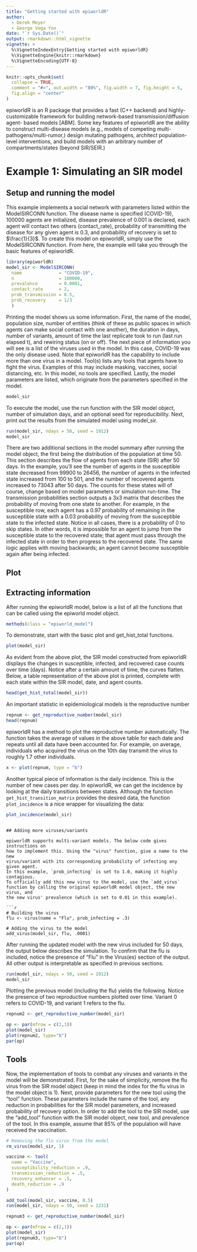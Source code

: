 ```yaml
---
title: "Getting started with epiworldR"
author:
  - Derek Meyer
  - George Vega Yon
date: "`r Sys.Date()`"
output: rmarkdown::html_vignette
vignette: >
  %\VignetteIndexEntry{Getting started with epiworldR}
  %\VignetteEngine{knitr::rmarkdown}
  %\VignetteEncoding{UTF-8}
---
```


```r
knitr::opts_chunk$set(
  collapse = TRUE,
  comment = "#>", out.width = "80%", fig.width = 7, fig.height = 5, 
  fig.align = "center"
)
```



epiworldR is an R package that provides a fast (C++ backend) and highly-
customizable framework for building network-based transmission/diffusion agent-
based models [ABM]. Some key features of epiworldR are the ability to construct 
multi-disease models (e.g., models of competing multi-pathogens/multi-rumor,) 
design mutating pathogens, architect population-level interventions, and build 
models with an arbitrary number of compartments/states (beyond SIR/SEIR.) 

# Example 1: Simulating an SIR model

## Setup and running the model

This example implements a social network with parameters listed within the 
ModelSIRCONN function. The disease name is specified (COVID-19), 100000 agents 
are initialized, disease prevalence of 0.001 is declared, each agent will 
contact two others (contact_rate), probability of transmitting the disease for 
any given agent is 0.3, and probability of recovery is set to $\frac{1}{3}$.
To create this model on epiworldR, simply use the ModelSIRCONN function. 
From here, the example will take you through the basic features of epiworldR.

```r
library(epiworldR)
model_sir <- ModelSIRCONN(
  name              = "COVID-19",
  n                 = 100000, 
  prevalence        = 0.0001, 
  contact_rate      = 2,
  prob_transmission = 0.5,
  prob_recovery     = 1/3
  )
```

Printing the model shows us some information. First, the name of the model, 
population size, number of entities (think of these as public spaces in which 
agents can make social contact with one another), the duration in days, number 
of variants, amount of time the last replicate took to run (last run elapsed t), 
and rewiring 
status (on or off). The next piece of information you will see is a list of the 
viruses used in the model. In this case, COVID-19 was the only disease used. 
Note that epiworldR has the capability to include more than one virus in a 
model. Tool(s) lists any tools that agents have to fight the virus. Examples of
this may include masking, vaccines, social distancing, etc. In this model, no 
tools are specified. Lastly, the model parameters are listed, which originate 
from the parameters specified in the model. 


```r
model_sir
```
  
To execute the model, use the run function with the SIR model object, number of 
simulation days, and an optional seed for reproducibility. Next, print out the 
results from the simulated model using model_sir. 
  
```r
run(model_sir, ndays = 50, seed = 1912)
model_sir
```

There are two additional sections in the model summary after running the model 
object, the first being the distribution of the population at time 50. This 
section describes the flow of agents from each state (SIR) after 50 days. In the 
example, you'll see the number of agents in the susceptible state decreased
from 99900 to 26456, the number of agents in the infected state increased from
100 to 501, and the number of recovered agents increased to 73043 after 50 days. 
The counts for these states will of course, change based on model parameters or 
simulation run-time. The transmission probabilities section outputs a 3x3 matrix
that describes the probability of moving from one state to another. For example, 
in the susceptible row, each agent has a 0.97 probability of remaining in the 
susceptible state with a 0.03 probability of moving from the susceptible state 
to the infected state. Notice in all cases, there is a probability of 0 to skip 
states. In other words, it is impossible for an agent to jump from the 
susceptible state to the recovered state; that agent must pass through the 
infected state in order to then progress to the recovered state. The same logic
applies with moving backwards; an agent cannot become susceptible again after 
being infected. 
  
## Plot

## Extracting information

After running the epiworldR model, below is a list of all the functions that can 
be called using the epiworld model object. 

```r
methods(class = "epiworld_model")
```

To demonstrate, start with the basic plot and get_hist_total functions. 

```r
plot(model_sir)
```

As evident from the above plot, the SIR model constructed from epiworldR 
displays the changes in susceptible, infected, and recovered case counts over 
time (days). Notice after a certain amount of time, the curves flatten. Below, 
a table representation of the above plot is printed, complete with each state 
within the SIR model, date, and agent counts. 

```r
head(get_hist_total(model_sir))
```

An important statistic in epidemiological models is the reproductive number

```r
repnum <- get_reproductive_number(model_sir)
head(repnum)
```

epiworldR has a method to plot the reproductive number automatically. 
The function takes the average of values in the above table for each date and 
repeats until all data have been accounted for. For example, on average, 
individuals who acquired the virus on the 10th day transmit the virus to roughly 1.7 other individuals. 

```r
x <- plot(repnum, type = "b")
```

Another typical piece of information is the daily incidence. This is the number of new
cases per day. In epiworldR, we can get the incidence by looking at the daily
transitions between states. Although the function `get_hist_transition_matrix` provides the desired data, the function `plot_incidence` is a nice wrapper for visualizing the data:

```r
plot_incidence(model_sir)
```
```

## Adding more viruses/variants

epiworldR supports multi-variant models. The below code gives instructions on 
how to implement this. Using the "virus" function, give a name to the new 
virus/variant with its corresponding probability of infecting any given agent. 
In this example, `prob_infecting` is set to 1.0, making it highly contagious. 
To officially add this new virus to the model, use the `add_virus` 
function by calling the original epiworldR model object, the new virus, and 
the new virus' prevalence (which is set to 0.01 in this example).

```r
# Building the virus
flu <- virus(name = "Flu", prob_infecting = .3)

# Adding the virus to the model
add_virus(model_sir, flu, .0001)
```

After running the updated model with the new virus included for 50 days, the
output below describes the simulation. To confirm that the flu is included, 
notice the presence of "Flu" in the Virus(es) section of the output. All other
output is interpretable as specified in previous sections. 

```r
run(model_sir, ndays = 50, seed = 1912)
model_sir
```

Plotting the previous model (including the flu) yields the following. Notice 
the presence of two reproductive numbers plotted over time. Variant 0 refers 
to COVID-19, and variant 1 refers to the flu. 

```r
repnum2 <- get_reproductive_number(model_sir)

op <- par(mfrow = c(2,1))
plot(model_sir)
plot(repnum2, type="b")
par(op)
```

## Tools

Now, the implementation of tools to combat any viruses and variants in the model 
will be demonstrated. First, for the sake of simplicity, remove the flu virus 
from the SIR model object (keep in  mind the index for the flu virus in the 
model object is 1). Next, provide parameters for the new tool using the "tool"
function. These parameters include the name of the tool, any reduction in 
probabilities for the SIR model parameters, and increased probability of 
recovery option. In order to add the tool to the SIR model, use the "add_tool"
function with the SIR model object, new tool, and prevalence of the tool. 
In this example, assume that 85% of the population will have received the 
vaccination. 

```r
# Removing the flu virus from the model
rm_virus(model_sir, 1)

vaccine <- tool(
  name = "Vaccine",
  susceptibility_reduction = .9,
  transmission_reduction = .5,
  recovery_enhancer = .5, 
  death_reduction = .9
)

add_tool(model_sir, vaccine, 0.5)
run(model_sir, ndays = 50, seed = 1231)
```

```r
repnum3 <- get_reproductive_number(model_sir)

op <- par(mfrow = c(2,1))
plot(model_sir)
plot(repnum3, type="b")
par(op)
```

